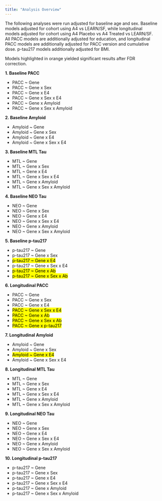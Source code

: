 ```yaml
---
title: "Analysis Overview"
---
```


The following analyses were run adjusted for baseline age and sex. Baseline models adjusted for cohort using A4 vs LEARN/SF, while longitudinal models adjusted for cohort using A4 Placebo vs A4 Treated vs LEARN/SF. All PACC models are additionally adjusted for education, and longitudinal PACC models are additionally adjusted for PACC version and cumulative dose. p-tau217 models additionally adjusted for BMI.

Models highlighted in orange yielded significant results after FDR correction.

**1. Baseline PACC**

-   PACC \~ Gene
-   PACC \~ Gene x Sex
-   PACC \~ Gene x E4
-   PACC \~ Gene x Sex x E4
-   PACC \~ Gene x Amyloid
-   PACC \~ Gene x Sex x Amyloid

**2. Baseline Amyloid**

-   Amyloid \~ Gene
-   Amyloid \~ Gene x Sex
-   Amyloid \~ Gene x E4
-   Amyloid \~ Gene x Sex x E4

**3. Baseline MTL Tau**

-   MTL \~ Gene
-   MTL \~ Gene x Sex
-   MTL \~ Gene x E4
-   MTL \~ Gene x Sex x E4
-   MTL \~ Gene x Amyloid
-   MTL \~ Gene x Sex x Amyloid

**4. Baseline NEO Tau**

-   NEO \~ Gene
-   NEO \~ Gene x Sex
-   NEO \~ Gene x E4
-   NEO \~ Gene x Sex x E4
-   NEO \~ Gene x Amyloid
-   NEO \~ Gene x Sex x Amyloid

**5. Baseline p-tau217**

-   p-tau217 \~ Gene
-   p-tau217 \~ Gene x Sex <br>
-   <mark>p-tau217 \~ Gene x E4</mark>
-   p-tau217 \~ Gene x Sex x E4
-   <mark>p-tau217 \~ Gene x Ab</mark>
-   <mark>p-tau217 \~ Gene x Sex x Ab</mark>

**6. Longitudinal PACC**

-   PACC \~ Gene
-   PACC \~ Gene x Sex
-   PACC \~ Gene x E4
-   <mark> PACC \~ Gene x Sex x E4 </mark>
-   <mark> PACC \~ Gene x Ab </mark>
-   <mark> PACC \~ Gene x Sex x Ab </mark>
-   <mark> PACC \~ Gene x p-tau217 </mark>

**7. Longitudinal Amyloid**

-   Amyloid \~ Gene
-   Amyloid \~ Gene x Sex
-   <mark> Amyloid \~ Gene x E4 </mark>
-   Amyloid \~ Gene x Sex x E4

**8. Longitudinal MTL Tau**

-   MTL \~ Gene
-   MTL \~ Gene x Sex
-   MTL \~ Gene x E4
-   MTL \~ Gene x Sex x E4
-   MTL \~ Gene x Amyloid
-   MTL \~ Gene x Sex x Amyloid

**9. Longitudinal NEO Tau**

-   NEO \~ Gene
-   NEO \~ Gene x Sex
-   NEO \~ Gene x E4
-   NEO \~ Gene x Sex x E4
-   NEO \~ Gene x Amyloid
-   NEO \~ Gene x Sex x Amyloid

**10. Longitudinal p-tau217**

-   p-tau217 \~ Gene
-   p-tau217 \~ Gene x Sex
-   p-tau217 \~ Gene x E4
-   p-tau217 \~ Gene x Sex x E4
-   p-tau217 \~ Gene x Amyloid
-   p-tau217 \~ Gene x Sex x Amyloid
